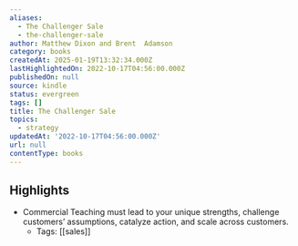 ```yaml
---
aliases:
  - The Challenger Sale
  - the-challenger-sale
author: Matthew Dixon and Brent  Adamson
category: books
createdAt: 2025-01-19T13:32:34.000Z
lastHighlightedOn: 2022-10-17T04:56:00.000Z
publishedOn: null
source: kindle
status: evergreen
tags: []
title: The Challenger Sale
topics:
  - strategy
updatedAt: '2022-10-17T04:56:00.000Z'
url: null
contentType: books
---
```

## Highlights

- Commercial Teaching must lead to your unique strengths, challenge customers’ assumptions, catalyze action, and scale across customers.
  - Tags: [[sales]]
